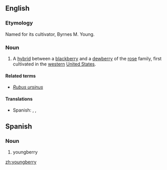 ==English==

===Etymology===
Named for its cultivator, Byrnes M. Young.

===Noun===
{{wikipedia}}
{{en-noun|youngberries}}

# A [[hybrid]] between a [[blackberry]] and a [[dewberry]] of the [[rose]] family, first cultivated in the [[western]] [[United States]].

====Related terms====
* ''[[Rubus ursinus]]''

====Translations====
{{trans-top}}
{{trans-mid}}
* Spanish: {{t|es|youngberry|f}}, {{t|es|yongberi|f}}, {{t|es|zarza de young|f}}
{{trans-bottom}}

==Spanish==
===Noun===
{{en-noun|f|las youngberry}}
# youngberry

[[zh:youngberry]]